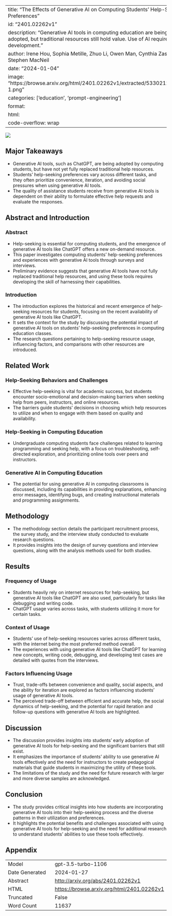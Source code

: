 
---
title: "The Effects of Generative AI on Computing Students' Help-Seeking Preferences"
id: "2401.02262v1"
description: "Generative AI tools in computing education are being adopted, but traditional resources still hold value. Use of AI requires skill development."
author: Irene Hou, Sophia Metille, Zhuo Li, Owen Man, Cynthia Zastudil, Stephen MacNeil
date: "2024-01-04"
image: "https://browse.arxiv.org/html/2401.02262v1/extracted/5330212/figs/rq-1.png"
categories: ['education', 'prompt-engineering']
format:
  html:
    code-overflow: wrap
---

![](https://browse.arxiv.org/html/2401.02262v1/extracted/5330212/figs/rq-1.png)

## Major Takeaways

- Generative AI tools, such as ChatGPT, are being adopted by computing students, but have not yet fully replaced traditional help resources.
- Students' help-seeking preferences vary across different tasks, and they often prioritize convenience, iteration, and avoiding social pressures when using generative AI tools.
- The quality of assistance students receive from generative AI tools is dependent on their ability to formulate effective help requests and evaluate the responses.


## Abstract and Introduction

### Abstract
- Help-seeking is essential for computing students, and the emergence of generative AI tools like ChatGPT offers a new on-demand resource.
- This paper investigates computing students' help-seeking preferences and experiences with generative AI tools through surveys and interviews.
- Preliminary evidence suggests that generative AI tools have not fully replaced traditional help resources, and using these tools requires developing the skill of harnessing their capabilities.

### Introduction
- The introduction explores the historical and recent emergence of help-seeking resources for students, focusing on the recent availability of generative AI tools like ChatGPT.
- It sets the context for the study by discussing the potential impact of generative AI tools on students' help-seeking preferences in computing education classes.
- The research questions pertaining to help-seeking resource usage, influencing factors, and comparisons with other resources are introduced.


## Related Work

### Help-Seeking Behaviors and Challenges
- Effective help-seeking is vital for academic success, but students encounter socio-emotional and decision-making barriers when seeking help from peers, instructors, and online resources.
- The barriers guide students' decisions in choosing which help resources to utilize and when to engage with them based on quality and availability.

### Help-Seeking in Computing Education
- Undergraduate computing students face challenges related to learning programming and seeking help, with a focus on troubleshooting, self-directed exploration, and prioritizing online tools over peers and instructors.

### Generative AI in Computing Education
- The potential for using generative AI in computing classrooms is discussed, including its capabilities in providing explanations, enhancing error messages, identifying bugs, and creating instructional materials and programming assignments.


## Methodology

- The methodology section details the participant recruitment process, the survey study, and the interview study conducted to evaluate research questions.
- It provides insights into the design of survey questions and interview questions, along with the analysis methods used for both studies.


## Results

### Frequency of Usage
- Students heavily rely on internet resources for help-seeking, but generative AI tools like ChatGPT are also used, particularly for tasks like debugging and writing code.
- ChatGPT usage varies across tasks, with students utilizing it more for certain tasks.

### Context of Usage
- Students' use of help-seeking resources varies across different tasks, with the internet being the most preferred method overall.
- The experiences with using generative AI tools like ChatGPT for learning new concepts, writing code, debugging, and developing test cases are detailed with quotes from the interviews.

### Factors Influencing Usage
- Trust, trade-offs between convenience and quality, social aspects, and the ability for iteration are explored as factors influencing students' usage of generative AI tools.
- The perceived trade-off between efficient and accurate help, the social dynamics of help-seeking, and the potential for rapid iteration and follow-up questions with generative AI tools are highlighted.


## Discussion

- The discussion provides insights into students' early adoption of generative AI tools for help-seeking and the significant barriers that still exist.
- It emphasizes the importance of students' ability to use generative AI tools effectively and the need for instructors to create pedagogical materials that guide students in maximizing the utility of these tools.
- The limitations of the study and the need for future research with larger and more diverse samples are acknowledged.


## Conclusion

- The study provides critical insights into how students are incorporating generative AI tools into their help-seeking process and the diverse patterns in their utilization and preferences.
- It highlights the potential benefits and challenges associated with using generative AI tools for help-seeking and the need for additional research to understand students' abilities to use these tools effectively.

## Appendix

|          |          |
|----------|----------|
| Model     | gpt-3.5-turbo-1106       |
| Date Generated     | 2024-01-27       |
| Abstract | [http://arxiv.org/abs/2401.02262v1](http://arxiv.org/abs/2401.02262v1)        |
| HTML     | [https://browse.arxiv.org/html/2401.02262v1](https://browse.arxiv.org/html/2401.02262v1)       |
| Truncated       | False       |
| Word Count       | 11637       |